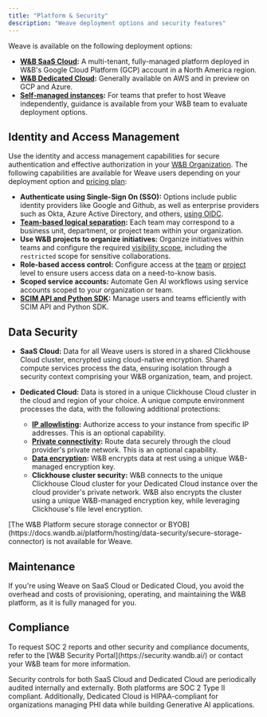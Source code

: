 ```yaml
---
title: "Platform & Security"
description: "Weave deployment options and security features"
---
```


Weave is available on the following deployment options:

- **[W&B SaaS Cloud](https://docs.wandb.ai/platform/hosting/hosting-options/saas_cloud):** A multi-tenant, fully-managed platform deployed in W&B's Google Cloud Platform (GCP) account in a North America region.
- **[W&B Dedicated Cloud](https://docs.wandb.ai/platform/hosting/hosting-options/dedicated_cloud):** Generally available on AWS and in preview on GCP and Azure. 
- **[Self-managed instances](./weave-self-managed.mdx):** For teams that prefer to host Weave independently, guidance is available from your W&B team to evaluate deployment options.

## Identity and Access Management

Use the identity and access management capabilities for secure authentication and effective authorization in your [W&B Organization](https://docs.wandb.ai/platform/hosting/iam/org_team_struct#organization). The following capabilities are available for Weave users depending on your deployment option and [pricing plan](https://wandb.ai/site/pricing/):

- **Authenticate using Single-Sign On (SSO):** Options include public identity providers like Google and Github, as well as enterprise providers such as Okta, Azure Active Directory, and others, [using OIDC](https://docs.wandb.ai/guides/technical-faq/general#does-wb-support-sso-for-saas).
- **[Team-based logical separation](https://docs.wandb.ai/platform/app/settings-page/teams/):** Each team may correspond to a business unit, department, or project team within your organization.
- **Use W&B projects to organize initiatives:** Organize initiatives within teams and configure the required [visibility scope](https://docs.wandb.ai/platform/hosting/restricted-projects), including the `restricted` scope for sensitive collaborations.
- **Role-based access control:** Configure access at the [team](https://docs.wandb.ai/platform/hosting/iam/manage-organization#assign-or-update-a-team-members-role) or [project](https://docs.wandb.ai/platform/hosting/iam/restricted-projects#project-level-roles) level to ensure users access data on a need-to-know basis.
- **Scoped service accounts:** Automate Gen AI workflows using service accounts scoped to your organization or team.
- **[SCIM API and Python SDK](https://docs.wandb.ai/platform/hosting/iam/automate_iam):** Manage users and teams efficiently with SCIM API and Python SDK.

## Data Security

- **SaaS Cloud:** Data for all Weave users is stored in a shared Clickhouse Cloud cluster, encrypted using cloud-native encryption. Shared compute services process the data, ensuring isolation through a security context comprising your W&B organization, team, and project.

- **Dedicated Cloud:** Data is stored in a unique Clickhouse Cloud cluster in the cloud and region of your choice. A unique compute environment processes the data, with the following additional protections:
  - **[IP allowlisting](https://docs.wandb.ai/platform/hosting/data-security/ip-allowlisting):** Authorize access to your instance from specific IP addresses. This is an optional capability.
  - **[Private connectivity](https://docs.wandb.ai/platform/hosting/data-security/private-connectivity):** Route data securely through the cloud provider's private network. This is an optional capability.
  - **[Data encryption](https://docs.wandb.ai/platform/hosting/data-security/data-encryption):** W&B encrypts data at rest using a unique W&B-managed encryption key.
  - **Clickhouse cluster security:** W&B connects to the unique Clickhouse Cloud cluster for your Dedicated Cloud instance over the cloud provider's private network. W&B also encrypts the cluster using a unique W&B-managed encryption key, while leveraging Clickhouse's file level encryption.

<Warning>
[The W&B Platform secure storage connector or BYOB](https://docs.wandb.ai/platform/hosting/data-security/secure-storage-connector) is not available for Weave.
</Warning>

## Maintenance 

If you're using Weave on SaaS Cloud or Dedicated Cloud, you avoid the overhead and costs of provisioning, operating, and maintaining the W&B platform, as it is fully managed for you.

## Compliance

<Tip>
To request SOC 2 reports and other security and compliance documents, refer to the [W&B Security Portal](https://security.wandb.ai/) or contact your W&B team for more information.
</Tip>

Security controls for both SaaS Cloud and Dedicated Cloud are periodically audited internally and externally. Both platforms are SOC 2 Type II compliant. Additionally, Dedicated Cloud is HIPAA-compliant for organizations managing PHI data while building Generative AI applications.
